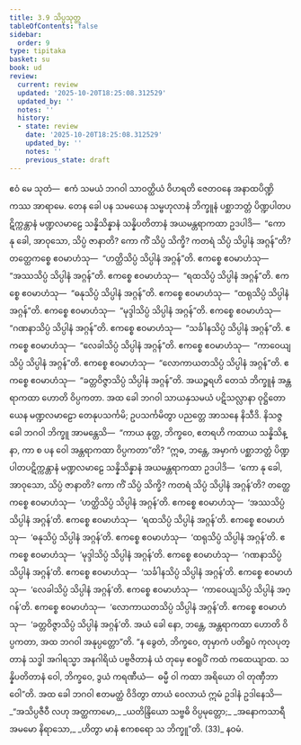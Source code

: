 ```yaml
---
title: 3.9 သိပ္ပသုတ္တ
tableOfContents: false
sidebar:
  order: 9
type: tipitaka
basket: su
book: ud
review:
  current: review
  updated: '2025-10-20T18:25:08.312529'
  updated_by: ''
  notes: ''
  history:
  - state: review
    date: '2025-10-20T18:25:08.312529'
    updated_by: ''
    notes: ''
    previous_state: draft
---
```



<DynamicBreadcrumb />


<ReviewStatus review={frontmatter.review} showDetails={true} />

<HypothesisAnnotation frontmatter={frontmatter} />

<Division number="29" book="ud" e="ch" v="18" p="113">

<Paragraph number="226" book="ud">
ဧဝံ မေ သုတံ—  ဧကံ သမယံ ဘဂဝါ သာဝတ္ထိယံ ဝိဟရတိ ဇေတဝနေ အနာထပိဏ္ဍိကဿ အာရာမေ. တေန ခေါ ပန သမယေန သမ္ဗဟုလာနံ ဘိက္ခူနံ ပစ္ဆာဘတ္တံ ပိဏ္ဍပါတပဋိက္ကန္တာနံ မဏ္ဍလမာဠေ သန္နိသိန္နာနံ သန္နိပတိတာနံ အယမန္တရာကထာ ဥဒပါဒိ—  “ကော နု ခေါ, အာဝုသော, သိပ္ပံ ဇာနာတိ? ကော ကိံ သိပ္ပံ သိက္ခိ? ကတရံ သိပ္ပံ သိပ္ပါနံ အဂ္ဂန်”တိ?
</Paragraph>

<Paragraph number="227" book="ud">
တတ္ထေကစ္စေ ဧဝမာဟံသု—  “ဟတ္ထိသိပ္ပံ သိပ္ပါနံ အဂ္ဂန်”တိ. ဧကစ္စေ ဧဝမာဟံသု—  “အဿသိပ္ပံ သိပ္ပါနံ အဂ္ဂန်”တိ. ဧကစ္စေ ဧဝမာဟံသု—  “ရထသိပ္ပံ သိပ္ပါနံ အဂ္ဂန်”တိ. ဧကစ္စေ ဧဝမာဟံသု—  “ဓနုသိပ္ပံ သိပ္ပါနံ အဂ္ဂန်”တိ. ဧကစ္စေ ဧဝမာဟံသု—  “ထရုသိပ္ပံ သိပ္ပါနံ အဂ္ဂန်”တိ. ဧကစ္စေ ဧဝမာဟံသု—  “မုဒ္ဒါသိပ္ပံ သိပ္ပါနံ အဂ္ဂန်”တိ. ဧကစ္စေ ဧဝမာဟံသု—  “ဂဏနာသိပ္ပံ သိပ္ပါနံ အဂ္ဂန်”တိ. ဧကစ္စေ ဧဝမာဟံသု—  “သင်္ခါနသိပ္ပံ သိပ္ပါနံ အဂ္ဂန်”တိ. ဧကစ္စေ ဧဝမာဟံသု—  “လေခါသိပ္ပံ သိပ္ပါနံ အဂ္ဂန်”တိ. ဧကစ္စေ ဧဝမာဟံသု—  “ကာဝေယျသိပ္ပံ သိပ္ပါနံ အဂ္ဂန်”တိ. ဧကစ္စေ ဧဝမာဟံသု—  “လောကာယတသိပ္ပံ သိပ္ပါနံ အဂ္ဂန်”တိ. ဧကစ္စေ ဧဝမာဟံသု—  “ခတ္တဝိဇ္ဇာသိပ္ပံ သိပ္ပါနံ အဂ္ဂန်”တိ. အယဉ္စရဟိ တေသံ ဘိက္ခူနံ အန္တရာကထာ ဟောတိ ဝိပ္ပကတာ.
</Paragraph>

<Paragraph number="228" book="ud">
အထ ခေါ ဘဂဝါ သာယနှသမယံ ပဋိသလ္လာနာ ဝုဋ္ဌိတော ယေန မဏ္ဍလမာဠော တေနုပသင်္ကမိ; ဥပသင်္ကမိတွာ ပညတ္တေ အာသနေ နိသီဒိ. နိသဇ္ဇ ခေါ ဘဂဝါ ဘိက္ခူ အာမန္တေသိ—  “ကာယ နုတ္ထ, ဘိက္ခဝေ, ဧတရဟိ ကထာယ သန္နိသိန္နာ, ကာ စ ပန ဝေါ အန္တရာကထာ ဝိပ္ပကတာ”တိ?
</Paragraph>

<Paragraph number="229" book="ud">
“ဣဓ, ဘန္တေ, အမှာကံ ပစ္ဆာဘတ္တံ ပိဏ္ဍပါတပဋိက္ကန္တာနံ မဏ္ဍလမာဠေ သန္နိသိန္နာနံ အယမန္တရာကထာ ဥဒပါဒိ—  ‘ကော နု ခေါ, အာဝုသော, သိပ္ပံ ဇာနာတိ? ကော ကိံ သိပ္ပံ သိက္ခိ? ကတရံ သိပ္ပံ သိပ္ပါနံ အဂ္ဂန်’တိ?
</Paragraph>

<Paragraph number="230" book="ud">
တတ္ထေကစ္စေ ဧဝမာဟံသု—  ‘ဟတ္ထိသိပ္ပံ သိပ္ပါနံ အဂ္ဂန်’တိ. ဧကစ္စေ ဧဝမာဟံသု—  ‘အဿသိပ္ပံ သိပ္ပါနံ အဂ္ဂန်’တိ. ဧကစ္စေ ဧဝမာဟံသု—  ‘ရထသိပ္ပံ သိပ္ပါနံ အဂ္ဂန်’တိ. ဧကစ္စေ ဧဝမာဟံသု—  ‘ဓနုသိပ္ပံ သိပ္ပါနံ အဂ္ဂန်’တိ. ဧကစ္စေ ဧဝမာဟံသု—  ‘ထရုသိပ္ပံ သိပ္ပါနံ အဂ္ဂန်’တိ. ဧကစ္စေ ဧဝမာဟံသု—  ‘မုဒ္ဒါသိပ္ပံ သိပ္ပါနံ အဂ္ဂန်’တိ. ဧကစ္စေ ဧဝမာဟံသု—  ‘ဂဏနာသိပ္ပံ သိပ္ပါနံ အဂ္ဂန်’တိ. ဧကစ္စေ ဧဝမာဟံသု—  ‘သင်္ခါနသိပ္ပံ သိပ္ပါနံ အဂ္ဂန်’တိ. ဧကစ္စေ ဧဝမာဟံသု—  ‘လေခါသိပ္ပံ သိပ္ပါနံ အဂ္ဂန်’တိ. ဧကစ္စေ ဧဝမာဟံသု—  ‘ကာဝေယျသိပ္ပံ သိပ္ပါနံ အဂ္ဂန်’တိ. ဧကစ္စေ ဧဝမာဟံသု—  ‘လောကာယတသိပ္ပံ သိပ္ပါနံ အဂ္ဂန်’တိ. ဧကစ္စေ ဧဝမာဟံသု—  ‘ခတ္တဝိဇ္ဇာသိပ္ပံ သိပ္ပါနံ အဂ္ဂန်’တိ. အယံ ခေါ နော, ဘန္တေ, အန္တရာကထာ ဟောတိ ဝိပ္ပကတာ, အထ ဘဂဝါ အနုပ္ပတ္တော”တိ.
</Paragraph>

<Paragraph number="231" book="ud">
“န ခွေတံ, ဘိက္ခဝေ, တုမှာကံ ပတိရူပံ ကုလပုတ္တာနံ သဒ္ဓါ အဂါရသ္မာ အနဂါရိယံ ပဗ္ဗဇိတာနံ ယံ တုမှေ ဧဝရူပိံ ကထံ ကထေယျာထ. သန္နိပတိတာနံ ဝေါ, ဘိက္ခဝေ, ဒွယံ ကရဏီယံ—  ဓမ္မီ ဝါ ကထာ အရိယော ဝါ တုဏှီဘာဝေါ”တိ.
</Paragraph>

<Paragraph number="232" book="ud">
အထ ခေါ ဘဂဝါ ဧတမတ္ထံ ဝိဒိတွာ တာယံ ဝေလာယံ ဣမံ ဥဒါနံ ဥဒါနေသိ—
</Paragraph>

<Paragraph number="233" type="verses" book="ud">
_“အသိပ္ပဇီဝီ လဟု အတ္ထကာမော,_  
_ယတိန္ဒြိယော သဗ္ဗဓိ ဝိပ္ပမုတ္တော;_  
_အနောကသာရီ အမမော နိရာသော,_  
_ဟိတွာ မာနံ ဧကစရော သ ဘိက္ခူ”တိ. (33)_  


</Paragraph>
</Division>

<Paragraph number="234" type="center" book="ud">
နဝမံ.
</Paragraph>